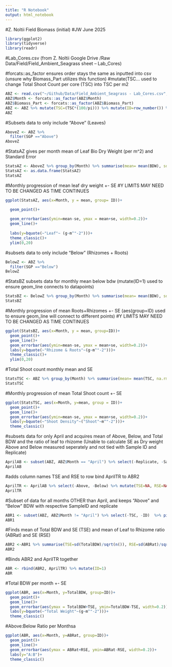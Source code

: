 ```yaml
---
title: "R Notebook"
output: html_notebook
---
```

#Z. Noltii Field Biomass (initial)
#JW June 2025

```r
library(ggplot2)
library(tidyverse)
library(readr)
```



#Lab_Cores.csv  (from Z. Noltii Google Drive /Raw Data/Field/Field_Ambient_Seagrass sheet -- Lab_Cores) 

#forcats::as_factor ensures order stays the same as inputted into csv (unsure why Biomass_Part utilizes this function)
#mutate(TSC... used to change Total Shoot Count per core (TSC) into TSC per m2
```r

ABZ <- read.csv("~/Github/Data/Field_Ambient_Seagrass - Lab_Cores.csv", na.strings = c("","NA")) 
ABZ$Month <- forcats::as_factor(ABZ$Month)
ABZ$Biomass_Part <- forcats::as_factor(ABZ$Biomass_Part)
ABZ <- ABZ %>% mutate(TSC=(TSC*(100/pi))) %>% mutate(ID=row_number()) %>% rename("SGP"="Biomass_Part", "BDW"="Bio_Dry_Weight_m2") %>%  select(-Processing_Date, -Sample_Date, -Sampler, -Dry_Weight, -Tin_Weight, -Bio_Dry_Weight, -Date.in...out.of.oven, -Notes)
ABZ
```



#Subsets data to only include "Above" (Leaves)
```r
AboveZ <- ABZ %>% 
  filter(SGP =="Above")
AboveZ
```


#StatsAZ gives per month mean of Leaf Bio Dry Weight (per m^2) and Standard Error
```r
StatsAZ <- AboveZ %>% group_by(Month) %>% summarise(mean= mean(BDW), sd = sd(BDW), n=n(), se=sd/sqrt(n)) %>% mutate(ID=1)
StatsAZ <- as.data.frame(StatsAZ)
StatsAZ
```


#Monthly progression of mean leaf dry weight +- SE
#Y LIMITS MAY NEED TO BE CHANGED AS TIME CONTINUES
```r
ggplot(StatsAZ, aes(x=Month, y = mean, group= ID))+

  geom_point()+
  
  geom_errorbar(aes(ymin=mean-se, ymax = mean+se, width=0.2))+
  geom_line()+
  
  labs(y=bquote(~"Leaf"~ (g~m^"-2")))+
  theme_classic()+
  ylim(0,20)

```


#subsets data to only include "Below" (Rhizomes + Roots)
```r
BelowZ <- ABZ %>% 
  filter(SGP =="Below")
BelowZ
```

#StatsBZ subsets data for monthly mean below bdw (mutate(ID=1) used to ensure geom_line connects to datapoints)
```r
StatsBZ <- BelowZ %>% group_by(Month) %>% summarise(mean= mean(BDW), sd = sd(BDW), n=n(), se=sd/sqrt(n)) %>% mutate(ID=1)
StatsBZ
```

#Monthly progression of mean Roots+Rhizomes +- SE (aes(group=ID) used to ensure geom_line will connect to different points) 
#Y LIMITS MAY NEED TO BE CHANGED AS TIME CONTINUES
```r
ggplot(StatsBZ, aes(x=Month, y = mean, group=ID))+
  geom_point()+
  geom_line()+
  geom_errorbar(aes(ymin=mean-se, ymax = mean+se, width=0.2))+
  labs(y=bquote(~"Rhizome & Roots"~(g~m^"-2")))+
  theme_classic()+
  ylim(0,20)
```

#Total Shoot count monthly mean and SE
```r
StatsTSC <- ABZ %>% group_by(Month) %>% summarise(mean= mean(TSC, na.rm=TRUE), sd = sd(TSC, na.rm=TRUE), n=n(), se=sd/sqrt(n)) %>%  mutate(ID=1)
StatsTSC
```

#Monthly progression of mean Total Shoot count +- SE
```r
ggplot(StatsTSC, aes(x=Month, y=mean, group = ID))+
  geom_point()+
  geom_line()+
  geom_errorbar(aes(ymin=mean-se, ymax = mean+se, width=0.2))+
  labs(y=bquote(~"Shoot Density"~("Shoot"~m^"-2")))+
  theme_classic()
```


#subsets data for only April and acquires mean of Above, Below, and Total BDW and the ratio of leaf to rhizome (Unable to calculate SE as Dry weight Above and Below measured seperately and not tied with Sample ID and Replicate)
```r
AprilAB <- subset(ABZ, ABZ$Month == "April") %>% select(-Replicate, -Sample_ID, -TSC) %>%  group_by(SGP)%>% mutate(ID=row_number()) %>%  pivot_wider(names_from = SGP, values_from = BDW) %>% ungroup() %>% select(-"NA") %>% group_by(Month) %>% summarise(Above=mean(Above), Below=mean(Below)) %>% mutate(TotalBDW= Above+Below, ABRat= Above/Below)
AprilAB
```

#adds column names TSE and RSE to row bind AprilTR to ABR2
```r
AprilTR <- AprilAB %>% select(-Above, -Below) %>% mutate(TSE=NA, RSE=NA) 
AprilTR
```


#Subset of data for all months OTHER than April, and keeps "Above" and "Below" BDW with respective SampleID and replicate
```r
ABR1 <- subset(ABZ, ABZ$Month != "April") %>% select(-TSC, -ID)  %>% pivot_wider( names_from = SGP, values_from = BDW) %>% mutate(SampRep= paste(Sample_ID, Replicate)) %>% mutate(TotalBDW=Above+Below, ABRat= Above/Below) %>% group_by(Month) %>% select(-Sample_ID, -Replicate)
ABR1
```


#Finds mean of Total BDW and SE (TSE) and mean of Leaf to Rhizome ratio (ABRat) and SE (RSE) 
```r
ABR2 <-ABR1 %>% summarise(TSE=sd(TotalBDW)/sqrt(n()), RSE=sd(ABRat)/sqrt(n()), TotalBDW=mean(TotalBDW), ABRat= mean(ABRat) )
ABR2
```
#Binds ABR2 and AprilTR together 
```r
ABR <- rbind(ABR2, AprilTR) %>% mutate(ID=1)
ABR
```


#Total BDW per month +- SE 
```r
ggplot(ABR, aes(x=Month, y=TotalBDW, group=ID))+
  geom_point()+
  geom_line()+
  geom_errorbar(aes(ymax = TotalBDW+TSE, ymin=TotalBDW-TSE, width=0.2))+
  labs(y=bquote(~"Total Weight"~(g~m^"-2")))+
  theme_classic()
```


#Above:Below Ratio per Monthsa

```r
ggplot(ABR, aes(x=Month, y=ABRat, group=ID))+
  geom_point()+
  geom_line()+
  geom_errorbar(aes(ymax = ABRat+RSE, ymin=ABRat-RSE, width=0.2))+
  labs(y="A:B")+
  theme_classic()
```